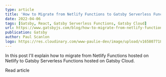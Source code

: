 ```yaml
---
type: article
title: 'How to Migrate from Netlify Functions to Gatsby Serverless Functions on Gatsby Cloud'
date: 2022-04-06
tags: [Gatsby, React, Gatsby Serverless Functions, Gatsby Cloud]
url: https://www.gatsbyjs.com/blog/how-to-migrate-from-netlify-functions-to-gatsby-functions-on-gatsby-cloud
publication: Gatsby
author: Paul Scanlon
logo: https://res.cloudinary.com/www-paulie-dev/image/upload/v1658077182/paulie.dev/Logos/gatsby-logo_dgbkjm.png
---
```


In this post I'll explain how to migrate from Netlify Functions hosted on Netlify to Gatsby Serverless Functions hosted
on Gatsby Cloud.

<MarkdownCtaLink href="https://www.gatsbyjs.com/blog/how-to-migrate-from-netlify-functions-to-gatsby-functions-on-gatsby-cloud">
  Read article
</MarkdownCtaLink>
